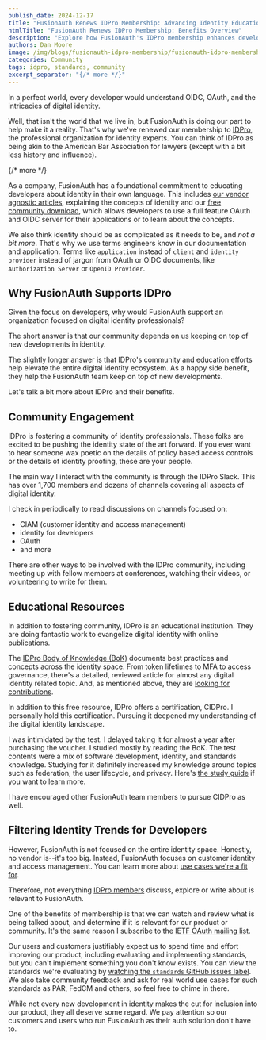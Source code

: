 ```yaml
---
publish_date: 2024-12-17 
title: "FusionAuth Renews IDPro Membership: Advancing Identity Education for Developers"
htmlTitle: "FusionAuth Renews IDPro Membership: Benefits Overview"
description: "Explore how FusionAuth's IDPro membership enhances developer education through community engagement, access to the Body of Knowledge, and CIDPRO certification."
authors: Dan Moore
image: /img/blogs/fusionauth-idpro-membership/fusionauth-idpro-membership.png
categories: Community
tags: idpro, standards, community
excerpt_separator: "{/* more */}"
---
```


In a perfect world, every developer would understand OIDC, OAuth, and the intricacies of digital identity.

Well, that isn't the world that we live in, but FusionAuth is doing our part to help make it a reality. That's why we've renewed our membership to [IDPro](https://idpro.org/), the professional organization for identity experts. You can think of IDPro as being akin to the American Bar Association for lawyers (except with a bit less history and influence). 

{/* more */}

As a company, FusionAuth has a foundational commitment to educating developers about identity in their own language. This includes [our vendor agnostic articles](/articles/), explaining the concepts of identity and our [free community download](/download), which allows developers to use a full feature OAuth and OIDC server for their applications or to learn about the concepts.

We also think identity should be as complicated as it needs to be, and *not a bit more*. That's why we use terms engineers know in our documentation and application. Terms like `application` instead of `client` and `identity provider` instead of jargon from OAuth or OIDC documents, like `Authorization Server` or `OpenID Provider`.

## Why FusionAuth Supports IDPro

Given the focus on developers, why would FusionAuth support an organization focused on digital identity professionals?

The short answer is that our community depends on us keeping on top of new developments in identity.

The slightly longer answer is that IDPro's community and education efforts help elevate the entire digital identity ecosystem. As a happy side benefit, they help the FusionAuth team keep on top of new developments.

Let's talk a bit more about IDPro and their benefits.

## Community Engagement

IDPro is fostering a community of identity professionals. These folks are excited to be pushing the identity state of the art forward. If you ever want to hear someone wax poetic on the details of policy based access controls or the details of identity proofing, these are your people.

The main way I interact with the community is through the IDPro Slack. This has over 1,700 members and dozens of channels covering all aspects of digital identity.

I check in periodically to read discussions on channels focused on:

* CIAM (customer identity and access management)
* identity for developers
* OAuth
* and more

There are other ways to be involved with the IDPro community, including meeting up with fellow members at conferences, watching their videos, or volunteering to write for them.

## Educational Resources

In addition to fostering community, IDPro is an educational institution. They are doing fantastic work to evangelize digital identity with online publications.

The [IDPro Body of Knowledge (BoK)](https://bok.idpro.org/) documents best practices and concepts across the identity space. From token lifetimes to MFA to access governance, there's a detailed, reviewed article for almost any digital identity related topic. And, as mentioned above, they are [looking for contributions](https://bok.idpro.org/submissions/).

In addition to this free resource, IDPro offers a certification, CIDPro. I personally hold this certification. Pursuing it deepened my understanding of the digital identity landscape.

I was intimidated by the test. I delayed taking it for almost a year after purchasing the voucher. I studied mostly by reading the BoK. The test contents were a mix of software development, identity, and standards knowledge. Studying for it definitely increased my knowledge around topics such as federation, the user lifecycle, and privacy. Here's [the study guide](https://idpro.org/cidpro-reference-resources/) if you want to learn more.

I have encouraged other FusionAuth team members to pursue CIDPro as well.

## Filtering Identity Trends for Developers

However, FusionAuth is not focused on the entire identity space. Honestly, no vendor is--it's too big. Instead, FusionAuth focuses on customer identity and access management. You can learn more about [use cases we're a fit for](/docs/get-started/use-cases/).

Therefore, not everything [IDPro members](https://idpro.org/members/) discuss, explore or write about is relevant to FusionAuth.

One of the benefits of membership is that we can watch and review what is being talked about, and determine if it is relevant for our product or community. It's the same reason I subscribe to the [IETF OAuth mailing list](https://www.ietf.org/mailman/listinfo/oauth).

Our users and customers justifiably expect us to spend time and effort improving our product, including evaluating and implementing standards, but you can't implement something you don't know exists. You can view the standards we're evaluating by [watching the `standards` GitHub issues label](https://github.com/FusionAuth/fusionauth-issues/issues?q=is%3Aissue+is%3Aopen+label%3Astandards+). We also take community feedback and ask for real world use cases for such standards as PAR, FedCM and others, so feel free to chime in there.

While not every new development in identity makes the cut for inclusion into our product, they all deserve some regard. We pay attention so our customers and users who run FusionAuth as their auth solution don't have to.

